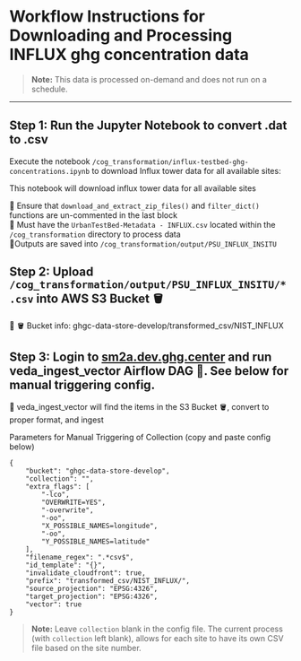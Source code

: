 # Workflow Instructions for Downloading and Processing INFLUX ghg concentration data

> **Note:** This data is processed on-demand and does not run on a schedule.

---

## Step 1: Run the Jupyter Notebook to convert .dat to .csv

Execute the notebook `/cog_transformation/influx-testbed-ghg-concentrations.ipynb` to download Influx tower data for all available sites:

This notebook will download influx tower data for all available sites

🔹 Ensure that `download_and_extract_zip_files()` and `filter_dict()` functions are un-commented in the last block<br />
🔹 Must have the `UrbanTestBed-Metadata - INFLUX.csv` located within the `/cog_transformation` directory to process data<br />
🔹Outputs are saved into `/cog_transformation/output/PSU_INFLUX_INSITU`<br />


## Step 2: Upload `/cog_transformation/output/PSU_INFLUX_INSITU/*.csv` into AWS S3 Bucket 🪣

🔹 🪣 Bucket info: ghgc-data-store-develop/transformed_csv/NIST_INFLUX



## Step 3: Login to [sm2a.dev.ghg.center](https://sm2a.dev.ghg.center/) and run veda_ingest_vector Airflow DAG 💨. See below for manual triggering config.

🔹 veda_ingest_vector will find the items in the S3 Bucket 🪣, convert to proper format, and ingest 

Parameters for Manual Triggering of Collection (copy and paste config below)
```
{
    "bucket": "ghgc-data-store-develop",
    "collection": "",
    "extra_flags": [
        "-lco",
        "OVERWRITE=YES",
        "-overwrite",
        "-oo",
        "X_POSSIBLE_NAMES=longitude",
        "-oo",
        "Y_POSSIBLE_NAMES=latitude"
    ],
    "filename_regex": ".*csv$",
    "id_template": "{}",
    "invalidate_cloudfront": true,
    "prefix": "transformed_csv/NIST_INFLUX/",
    "source_projection": "EPSG:4326",
    "target_projection": "EPSG:4326",
    "vector": true
}
```

> **Note:** Leave `collection` blank in the config file. The current process (with `collection` left blank), allows for each site to have its own CSV file based on the site number.


